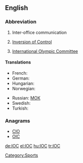==English==

===Abbreviation===
{{en-abbr}}

# {{business}} Inter-office communication
# {{computing}} [[w:Inversion of Control|Inversion of Control]]
# {{sports}} [[w:International Olympic Committee|International Olympic Committee]]

====Translations====
{{trans-top|International Olympic Committee}}
* French: {{t+|fr|CIO}}
* German: {{t+|de|IOK}}
* Hungarian: {{t+|hu|NOB}}
* Norwegian: {{t+|no|IOK}}
{{trans-mid}}
* Russian: [[МОК]]
* Swedish: {{t+|sv|IOK}}
* Turkish: {{t+|tr|UOK}}
{{trans-bottom}}

===Anagrams===
* [[CIO#English|CIO]] 
* [[OIC#English|OIC]]

[[Category:Sports]]
[[de:IOC]]
[[el:IOC]]
[[hu:IOC]]
[[tr:IOC]]